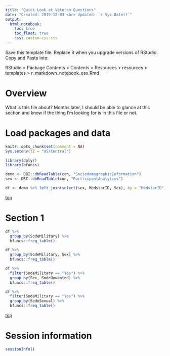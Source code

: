 ```yaml
---
title: "Quick Look at Veteran Questions"
date: "Created: 2019-12-03 <br> Updated: `r Sys.Date()`"
output: 
  html_notebook:
    toc: true
    toc_float: true
    css: custom-css.css
---
```


Save this template file. Replace it when you upgrade versions of RStudio. Copy and Paste into:

RStudio > Package Contents > Contents > Resources > resources > templates > r_markdown_notebook_osx.Rmd

# Overview

What is this file about? Months later, I should be able to glance at this section and know if the thing I'm looking for is in this file or not.


# Load packages and data

```r
knitr::opts_chunk$set(comment = NA)
Sys.setenv(TZ = "US/Central")
```

```r
library(dplyr)
library(bfuncs)
```

```r
demo <- DBI::dbReadTable(con, "SociodemographicInformation")
sex <- DBI::dbReadTable(con, "ParticipantAnalytics")
```

```r
df <- demo %>% left_join(select(sex, MedstarID, Sex), by = "MedstarID")
```



[top](#top)


# Section 1

```r
df %>% 
  group_by(SodeMilitary) %>% 
  bfuncs::freq_table()
```


```r
df %>% 
  group_by(SodeMilitary, Sex) %>% 
  bfuncs::freq_table()
```

```r
df %>% 
  filter(SodeMilitary == "Yes") %>% 
  group_by(Sex, SodeUnwanted) %>% 
  bfuncs::freq_table()
```

```r
df %>% 
  filter(SodeMilitary == "Yes") %>% 
  group_by(SodeSexual) %>% 
  bfuncs::freq_table()
```


[top](#top)


# Session information

```r
sessionInfo()
```